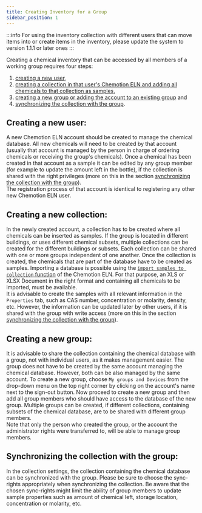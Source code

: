 ```yaml
---
title: Creating Inventory for a Group
sidebar_position: 1
---
```


:::info
For using the inventory collection with different users that can move items into or create items in the inventory, please update the system to version 1.1.1 or later ones
:::

Creating a chemical inventory that can be accessed by all members of a working group requires four steps:

1. [creating a new user](#creating-a-new-user),
1. [creating a collection in that user's Chemotion ELN and adding all chemicals to that collection as samples](#creating-a-new-collection),
1. [creating a new group or adding the account to an existing group](#creating-a-new-group) and
1. [synchronizing the collection with the group](#synchronizing-the-collection-with-the-group).

## Creating a new user:

A new Chemotion ELN account should be created to manage the chemical database. All new chemicals will need to be created by that account (usually that account is managed by the person in charge of ordering chemicals or receiving the group's chemicals). Once a chemical has been created in that account as a sample it can be edited by any group member (for example to update the amount left in the bottle), if the collection is shared with the right privileges (more on this in the section [synchronizing the collection with the group](#synchronizing-the-collection-with-the-group)).  
The registration process of that account is identical to registering any other new Chemotion ELN user.

## Creating a new collection:

In the newly created account, a collection has to be created where all chemicals can be inserted as samples. If the group is located in different buildings, or uses different chemical subsets, multiple collections can be created for the different buildings or subsets. Each collection can be shared with one or more groups independent of one another.
Once the collection is created, the chemicals that are part of the database have to be created as samples. Importing a database is possible using the [`import samples to collection` function](toolbar#importing-data) of the Chemotion ELN. For that purpose, an XLS or XLSX Document in the right format and containing all chemicals to be imported, must be available.  
It is advisable to create the samples with all relevant information in the `Properties` tab, such as CAS number, concentration or molarity, density, etc. However, the information can be updated later by other users, if it is shared with the group with write access (more on this in the section [synchronizing the collection with the group](#synchronizing-the-collection-with-the-group)).

## Creating a new group:

It is advisable to share the collection containing the chemical database with a group, not with individual users, as it makes management easier. The group does not have to be created by the same account managing the chemical database. However, both can be also managed by the same account.
To create a new group, choose `My groups and Devices` from the drop-down menu on the top right corner by clicking on the account's name next to the sign-out button.
Now proceed to create a new group and then add all group members who should have access to the database of the new group. Multiple groups can be created, if different collections, containing subsets of the chemical database, are to be shared with different group members.  
Note that only the person who created the group, or the account the administrator rights were transferred to, will be able to manage group members.

## Synchronizing the collection with the group:

In the collection settings, the collection containing the chemical database can be synchronized with the group. Please be sure to choose the sync-rights appropriately when synchronizing the collection. Be aware that the chosen sync-rights might limit the ability of group members to update sample properties such as amount of chemical left, storage location, concentration or molarity, etc.
